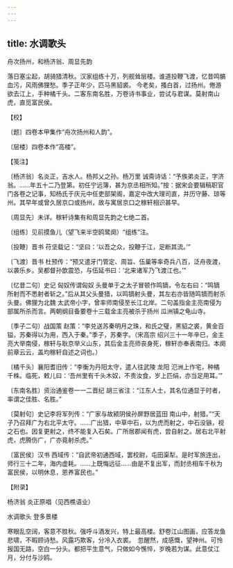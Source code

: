 ```yaml
---
---
---
```

title: 水调歌头
---



舟次扬州，和杨济翁、周显先韵





落日塞尘起，胡骑猎清秋。汉家组练十万，列舰耸层楼。谁道投鞭飞渡，忆昔鸣髇血污，风雨佛狸愁。季子正年少，匹马黑貂裘。 今老矣，搔白首，过扬州。倦游欲去江上，手种橘千头。二客东南名胜，万卷诗书事业，尝试与君谋。莫射南山虎，直觅富民侯。





【校】


〔题〕四卷本甲集作“舟次扬州和人韵”。

〔层楼〕四卷本作“高楼”。





【笺注】


〔杨济翁〕名炎正，吉水人。杨邦乂之孙。杨万里 诚斋诗话：“予族弟炎正，字济翁。……年五十二乃登第。初任宁远簿，甚为京丞相所知。”按：据宋会要辑稿职官门各卷之记事，知杨氏于庆元中任吏部架阁，嘉定中改大理司直，并历守藤、琼等州。其早年或曾久居京口或扬州，故与寓居京口之稼轩相识甚早。

〔周显先〕未详。稼轩诗集有和周显先韵之七绝二首。

〔组练〕见前摸鱼儿（望飞来半空鸥鹭阕）“组练”注。

〔投鞭〕晋书 苻坚载记：“坚曰：‘以吾之众，投鞭于江，足断其流。’”

〔飞渡〕晋书 杜预传：“预又遣牙门管定、周旨、伍巢等率奇兵八百，泛舟夜渡，以袭乐乡。吴都督孙歆震恐，与伍延书曰：‘北来诸军乃飞渡江也。’”

〔忆昔二句〕史记 匈奴传谓匈奴 头曼单于之太子冒顿作鸣镝，令左右曰：“鸣镝所射而不悉射者斩之。”后从其父头曼猎，以鸣镝射头曼，其左右亦皆随鸣镝而射杀头曼。佛狸为北魏 太武帝小字，曾率师南侵至长江北岸。二句盖指金主亮南侵为部属所杀而言。两朝纲目备要卷十三载金主亮被杀于扬州 瓜洲镇之龟山寺。

〔季子二句〕战国策 赵策：“李兑送苏秦明月之珠，和氏之璧，黑貂之裘，黄金百镒，苏秦得以为用，西入于秦。”季子，苏秦字。（宋高宗 绍兴三十一年辛巳，金主亮大举南侵，稼轩与耿京举义山东，其后金主亮师丧身死，稼轩亦奉表南归。本阕前章云云，盖均稼轩自述之词也。）

〔橘千头〕襄阳耆旧传：“李衡为丹阳太守，遣人往武陵 龙阳 氾洲上作宅，种橘千株。临死，敕儿曰：‘吾州里有千头木奴，不责汝食，岁上匹绢，亦当足用耳。’”

〔东南名胜〕资治通鉴卷一一二晋纪 胡三省注：“江东人士，其名位通显于时者，率谓之佳胜、名胜。”

〔莫射句〕史记李将军列传：“广家与故颍阴侯孙屏野居蓝田 南山中，射猎。”“天子乃召拜广为右北平太守。……广出猎，中草中石，以为虎而射之，中石没镞，视之石也。因复更射之，终不能复入石矣。广所居郡闻有虎，尝自射之。居右北平射虎，虎腾伤广，广亦竟射杀虎。”

〔富民侯〕汉书 西域传：“自武帝初通西域，罢校尉，屯田渠犁。是时军旅连出，师行三十二年，海内虚耗。……上既悔远征……由是不复出军，而封丞相车千秋为富民侯，以明休息，恩养富民也。”





【附录】


杨济翁 炎正原唱（见西樵语业）

水调歌头 登多景楼

寒眼乱空阔，客意不胜秋。强呼斗酒发兴，特上最高楼。舒卷江山图画，应答龙鱼悲啸，不暇顾诗愁。风露巧欺客，分冷入衣裘。　忽醒然，成感慨，望神州。可怜报国无路，空白一分头。都把平生意气，只做如今憔悴，岁晚若为谋。此意仗江月，分付与沙鸥。